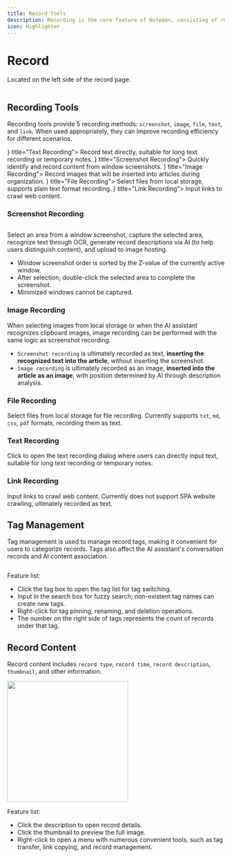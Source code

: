```yaml
---
title: Record Tools
description: Recording is the core feature of NoteGen, consisting of recording tools, tag management, and record content.
icon: Highlighter
---
```



# Record

Located on the left side of the record page.

<Image width="0" height="0" src="https://s2.loli.net/2025/05/23/7TpehH9ZAOF8Cuw.png" />

## Recording Tools

Recording tools provide 5 recording methods: `screenshot`, `image`, `file`, `text`, and `link`. When used appropriately, they can improve recording efficiency for different scenarios.

<Cards>
  <Card icon={<CopySlash />} title="Text Recording">
    Record text directly, suitable for long text recording or temporary notes.
  </Card>
  <Card icon={<ScanText />} title="Screenshot Recording">
    Quickly identify and record content from window screenshots.
  </Card>
  <Card icon={<ImagePlus />} title="Image Recording">
    Record images that will be inserted into articles during organization.
  </Card>
  <Card icon={<FilePlus />} title="File Recording">
    Select files from local storage, supports plain text format recording.
  </Card>
  <Card icon={<Link />} title="Link Recording">
    Input links to crawl web content.
  </Card>
</Cards>

### Screenshot Recording

<Image width="0" height="0" src="https://s2.loli.net/2025/05/29/QsPSBFw4qIHNgtl.png" />

Select an area from a window screenshot, capture the selected area, recognize text through OCR, generate record descriptions via AI (to help users distinguish content), and upload to image hosting.

- Window screenshot order is sorted by the Z-value of the currently active window.
- After selection, double-click the selected area to complete the screenshot.
- Minimized windows cannot be captured.

### Image Recording

When selecting images from local storage or when the AI assistant recognizes clipboard images, image recording can be performed with the same logic as screenshot recording.

- `Screenshot recording` is ultimately recorded as text, **inserting the recognized text into the article**, without inserting the screenshot.
- `Image recording` is ultimately recorded as an image, **inserted into the article as an image**, with position determined by AI through description analysis.

### File Recording

Select files from local storage for file recording. Currently supports `txt`, `md`, `csv`, `pdf` formats, recording them as text.

### Text Recording

Click to open the text recording dialog where users can directly input text, suitable for long text recording or temporary notes.

### Link Recording

Input links to crawl web content. Currently does not support SPA website crawling, ultimately recorded as text.

## Tag Management

Tag management is used to manage record tags, making it convenient for users to categorize records. Tags also affect the AI assistant's conversation records and AI content association.

<Image width="0" height="0" src="https://s2.loli.net/2025/05/23/VmhnPKqAlZt5xsk.png" />

Feature list:

- Click the tag box to open the tag list for tag switching.
- Input in the search box for fuzzy search; non-existent tag names can create new tags.
- Right-click for tag pinning, renaming, and deletion operations.
- The number on the right side of tags represents the count of records under that tag.

## Record Content

Record content includes `record type`, `record time`, `record description`, `thumbnail`, and other information.

<img width="280" src="https://s2.loli.net/2025/05/23/bYT1HlExqBWSLh5.png" />

Feature list:

- Click the description to open record details.
- Click the thumbnail to preview the full image.
- Right-click to open a menu with numerous convenient tools, such as tag transfer, link copying, and record management.
